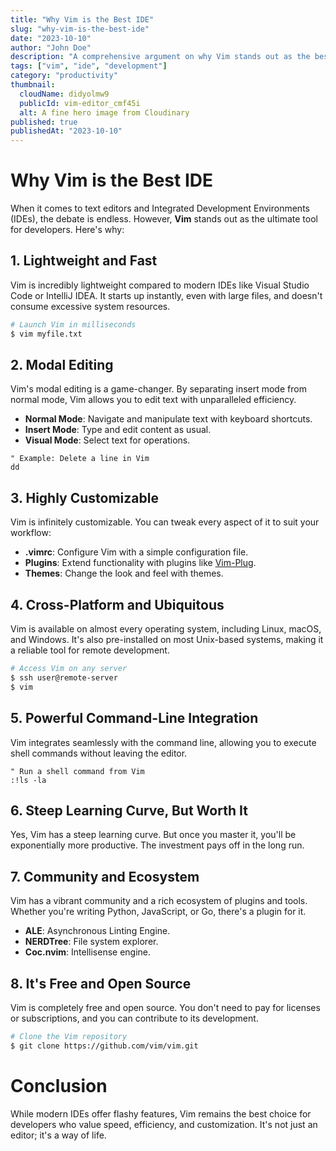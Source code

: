 ```yaml
---
title: "Why Vim is the Best IDE"
slug: "why-vim-is-the-best-ide"
date: "2023-10-10"
author: "John Doe"
description: "A comprehensive argument on why Vim stands out as the best IDE for developers."
tags: ["vim", "ide", "development"]
category: "productivity"
thumbnail: 
  cloudName: didyolmw9
  publicId: vim-editor_cmf45i
  alt: A fine hero image from Cloudinary
published: true 
publishedAt: "2023-10-10"
---
```


# Why Vim is the Best IDE

When it comes to text editors and Integrated Development Environments (IDEs), the debate is endless. However, **Vim** stands out as the ultimate tool for developers. Here's why:

## 1. Lightweight and Fast

Vim is incredibly lightweight compared to modern IDEs like Visual Studio Code or IntelliJ IDEA. It starts up instantly, even with large files, and doesn't consume excessive system resources.

```bash
# Launch Vim in milliseconds
$ vim myfile.txt
```

## 2. Modal Editing

Vim's modal editing is a game-changer. By separating insert mode from normal mode, Vim allows you to edit text with unparalleled efficiency.

- **Normal Mode**: Navigate and manipulate text with keyboard shortcuts.
- **Insert Mode**: Type and edit content as usual.
- **Visual Mode**: Select text for operations.

```vim
" Example: Delete a line in Vim
dd
```

## 3. Highly Customizable

Vim is infinitely customizable. You can tweak every aspect of it to suit your workflow:

- **.vimrc**: Configure Vim with a simple configuration file.
- **Plugins**: Extend functionality with plugins like [Vim-Plug](https://github.com/junegunn/vim-plug).
- **Themes**: Change the look and feel with themes.

## 4. Cross-Platform and Ubiquitous

Vim is available on almost every operating system, including Linux, macOS, and Windows. It's also pre-installed on most Unix-based systems, making it a reliable tool for remote development.

```bash
# Access Vim on any server
$ ssh user@remote-server
$ vim
```

## 5. Powerful Command-Line Integration

Vim integrates seamlessly with the command line, allowing you to execute shell commands without leaving the editor.

```vim
" Run a shell command from Vim
:!ls -la
```

## 6. Steep Learning Curve, But Worth It

Yes, Vim has a steep learning curve. But once you master it, you'll be exponentially more productive. The investment pays off in the long run.

## 7. Community and Ecosystem

Vim has a vibrant community and a rich ecosystem of plugins and tools. Whether you're writing Python, JavaScript, or Go, there's a plugin for it.

- **ALE**: Asynchronous Linting Engine.
- **NERDTree**: File system explorer.
- **Coc.nvim**: Intellisense engine.

## 8. It's Free and Open Source

Vim is completely free and open source. You don't need to pay for licenses or subscriptions, and you can contribute to its development.

```bash
# Clone the Vim repository
$ git clone https://github.com/vim/vim.git
```

# Conclusion

While modern IDEs offer flashy features, Vim remains the best choice for developers who value speed, efficiency, and customization. It's not just an editor; it's a way of life.
